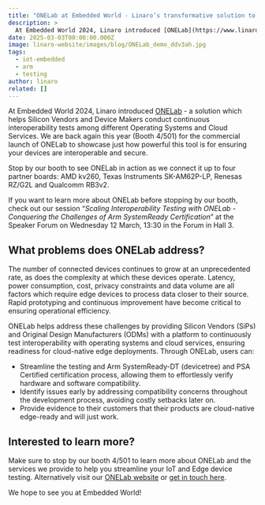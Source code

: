 ```yaml
---
title: "ONELab at Embedded World - Linaro’s transformative solution to edge and IoT device interoperability testing"
description: >
  At Embedded World 2024, Linaro introduced [ONELab](https://www.linaro.org/solutions/onelab) - a solution which helps Silicon Vendors and Device Makers conduct continuous interoperability tests among different Operating Systems and Cloud Services.
date: 2025-03-03T00:00:00.000Z
image: linaro-website/images/blog/ONELab_demo_ddv3ah.jpg
tags:
  - iot-embedded
  - arm
  - testing
author: linaro
related: []
---
```


At Embedded World 2024, Linaro introduced [ONELab](https://www.linaro.org/solutions/onelab) - a solution which helps Silicon Vendors and Device Makers conduct continuous interoperability tests among different Operating Systems and Cloud Services. We are back again this year (Booth 4/501) for the commercial launch of ONELab to showcase just how powerful this tool is for ensuring your devices are interoperable and secure.

Stop by our booth to see ONELab in action as we connect it up to four partner boards: AMD kv260, Texas Instruments SK-AM62P-LP, Renesas RZ/G2L and Qualcomm RB3v2.

If you want to learn more about ONELab before stopping by our booth, check out our session “_Scaling Interoperability Testing with ONELab - Conquering the Challenges of Arm SystemReady Certification_” at the Speaker Forum on Wednesday 12 March, 13:30 in the Forum in Hall 3.

## What problems does ONELab address?

The number of connected devices continues to grow at an unprecedented rate, as does the complexity at which these devices operate. Latency, power consumption, cost, privacy constraints and data volume are all factors which require edge devices to process data closer to their source. Rapid prototyping and continuous improvement have become critical to ensuring operational efficiency.

ONELab helps address these challenges by providing Silicon Vendors (SiPs) and Original Design Manufacturers (ODMs) with a platform to continuously test interoperability with operating systems and cloud services, ensuring readiness for cloud-native edge deployments. Through ONELab, users can:

- Streamline the testing and Arm SystemReady-DT (devicetree) and PSA Certified certification process, allowing them to effortlessly verify hardware and software compatibility.
- Identify issues early by addressing compatibility concerns throughout the development process, avoiding costly setbacks later on.
- Provide evidence to their customers that their products are cloud-native edge-ready and will just work.

## Interested to learn more?

Make sure to stop by our booth 4/501 to learn more about ONELab and the services we provide to help you streamline your IoT and Edge device testing. Alternatively visit our [ONELab website](https://www.linaro.org/solutions/onelab) or [get in touch here](https://www.linaro.org/contact).

We hope to see you at Embedded World!
